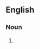 ==English==

===Noun===
{{head|en|noun form|head=[[central|Central]] [[Americans]]}}

# {{plural of|en|Central American}}